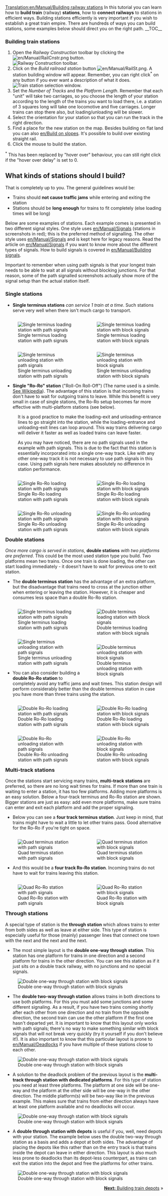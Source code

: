 [[Translation:en/Manual/Building railway stations]]
{{en/Manual/Tutorial/Navigation}}
In this tutorial you can learn how to '''build train''' (railway) '''stations''', how to '''connect railways''' to stations in efficient ways. Building stations efficiently is very important if you wish to establish a great train empire. There are hundreds of ways you can build stations, some examples below should direct you on the right path.
__TOC__
===Building train stations===
#Open the ''Railway Construction'' toolbar by clicking the [[File:en/Manual/RailCnstr.png]] button.<br/>[[File:en/Manual/Railroad Construction.png|none|frame|Railway Construction toolbar.]]
#Click on the ''Build railroad station'' button [[File:en/Manual/RailSt.png]]. A station building window will appear. Remember, you can right click<sup>*</sup> on any button if you ever want a description of what it does.<br/>[[File:en/Manual/Stationgui.png|none|frame|Train station selection window.]]
#Set the ''Number of Tracks'' and the ''Platform Length''. Remember that each "unit" will take two carriages, so you choose the length of your station according to the length of the trains you want to load there, i.e. a station of 3 squares long will take one locomotive and five carriages. Longer trains can stop there also, but loading/unloading will be slower.
#Select the orientation for your station so that you can run the track in the right direction.
#Find a place for the new station on the map. Besides building on flat land you can also [[en/Build on  slopes]]. It's possible to build over existing straight rail.
#Click the mouse to build the station.


<sup>*</sup> This has been replaced by "hover over" behaviour, you can still right click if the "hover over delay" is set to 0.

== What kinds of stations should I build? ==
That is completely up to you. The general guidelines would be:
* Trains should '''not cause traffic jams''' while entering and exiting the station
* Stations should be '''long enough''' for trains to fit completely (else loading times will be long)

Below are some examples of stations. Each example comes is presented in two different signal styles. One style uses [[en/Manual/Signals]] (stations in screenshots in red); this is the preferred method of signalling. The other style uses [[en/Manual/Signals]] and is kept here for legacy reasons. Read the article on [[en/Manual/Signals]] if you want to know more about the different types of signals. How to build signals is covered in [[en/Manual/Building signals]]. 

Important to remember when using path signals is that your longest train needs to be able to wait at all signals without blocking junctions. For that reason, some of the path signalled screenshots actually show more of the signal setup than the actual station itself.

=== Single stations ===
*'''Single terminus stations''' ''can service 1 train at a time''. Such stations serve very well when there isn't much cargo to transport.

<div style="float:left;width:50%;">[[File:en/Manual/Station terminus single load pathsignals.png|right|frame|Single terminus loading station with path signals]]</div>
<div style="float:right;width:50%;">[[File:en/Manual/RailStTut One str coal.png|left|frame|Single terminus loading station with block signals]]</div>


<div style="float:left;width:50%;">[[File:en/Manual/Station terminus single unload pathsignals.png|right|frame|Single terminus unloading station with path signals]]</div>
<div style="float:right;width:50%;">[[File:en/Manual/RailStTut One str pow.png|left|frame|Single terminus unloading station with block signals]]</div>


*'''Single "Ro-Ro" station''' ("Roll-On Roll-Off") (The name used is a simile. [http://en.wikipedia.org/wiki/Roll-on/roll-off See Wikipedia]). The advantage of this station is that incoming trains don't have to wait for outgoing trains to leave. While this benefit is very small in case of single stations, the Ro-Ro setup becomes far more effective with multi-platform stations (see below).

:It is a good practice to make the loading-exit and unloading-entrance lines to go straight into the station, while the loading-entrance and unloading-exit lines can loop around. This way trains delivering cargo will deliver it faster as well as loaded trains can leave faster.

:As you may have noticed, there are no path signals used in the example with path signals. This is due to the fact that this station is essentially incorporated into a single one-way track. Like with any other one-way track it is not necessary to use path signals in this case. Using path signals here makes absolutely no difference in station performance.

<div style="float:left;width:50%;">[[File:en/Manual/Station roro single load pathsignals.png|right|frame|Single Ro-Ro loading station with path signals]]</div>
<div style="float:right;width:50%;">[[File:en/Manual/RailStTut One aro coal.png|left|frame|Single Ro-Ro loading station with block signals]]</div>

<div style="float:left;width:50%;">[[File:en/Manual/Station roro single unload pathsignals.png|right|frame|Single Ro-Ro unloading station with path signals]]</div>
<div style="float:right;width:50%;">[[File:en/Manual/RailStTut One aro pow.png|left|frame|Single Ro-Ro unloading station with block signals]]</div>


=== Double stations ===
''Once more cargo is served in stations,'' '''double stations''' '' with two platforms are preferred''. This could be the most used station type you build. Two platforms mean two trains. Once one train is done loading, the other can start loading immediately - it doesn't have to wait for previous one to exit station.

* The '''double terminus station''' has the advantage of an extra platform, but the disadvantage that trains need to cross at the junction either when entering or leaving the station. However, it is cheaper and consumes less space than a double Ro-Ro station.


<div style="float:left;width:50%;">[[File:en/Manual/Station terminus twotracks load pathsignals.png|right|frame|Single terminus loading station with path signals]]</div>
<div style="float:right;width:50%;">[[File:en/Manual/RailStTut Two str coal.png|left|frame|Double terminus loading station with block signals]]</div>


<div style="float:left;width:50%;">[[File:en/Manual/Station terminus twotracks unload pathsignals.png|right|frame|Single terminus unloading station with path signals]]</div>
<div style="float:right;width:50%;">[[File:en/Manual/RailStTut Two str pow.png|left|frame|Double terminus unloading station with block signals]]</div>


*You can also consider building a '''double Ro-Ro station''' to completely avoid any traffic jams and wait times. This station design will perform considerably better than the double terminus station in case you have more than three trains using the station.


<div style="float:left;width:50%;">[[File:en/Manual/Station roro twotracks load pathsignals.png|right|frame|Double Ro-Ro loading station with path signals]]</div>
<div style="float:right;width:50%;">[[File:en/Manual/RailStTut Two aro coal.png|left|frame|Double Ro-Ro loading station with block signals]]</div>

<div style="float:left;width:50%;">[[File:en/Manual/Station roro twotracks unload pathsignals.png|right|frame|Double Ro-Ro unloading station with path signals]]</div>
<div style="float:right;width:50%;">[[File:en/Manual/RailStTut Two aro pow.png|left|frame|Double Ro-Ro unloading station with block signals]]</div>

=== Multi-track stations ===
Once the stations start servicing many trains, '''multi-track stations''' are preferred, so there are no long wait times for trains. If more than one train is waiting to enter a station, it has too few platforms. Adding more platforms is an easy solution. Below a four-track terminus and Ro-Ro station are shown. Bigger stations are just as easy: add even more platforms, make sure trains can enter and exit each platform and add the proper signaling.

*Below you can see a '''four track terminus station'''. Just keep in mind, that trains might have to wait a little to let other trains pass. Good alternative for the Ro-Ro if you're tight on space.

<div style="float:left;width:50%;">[[File:en/Manual/Station terminus fourtracks pathsignals.png|right|frame|Quad terminus station with path signals]]</div>
<div style="float:right;width:50%;">[[File:en/Manual/RailStTut Four str ore.png|left|frame|Quad terminus station with block signals]]</div>


*And this would be a '''four track Ro-Ro station'''. Incoming trains do not have to wait for trains leaving this station.

<div style="float:left;width:50%;">[[File:en/Manual/Station roro fourtracks pathsignals.png|right|frame|Quad Ro-Ro station with path signals]]</div>
<div style="float:right;width:50%;">[[File:en/Manual/RailStTut Four aro ore.png|left|frame|Quad Ro-Ro station with block signals]]</div>

=== Through stations ===
A special type of station is the '''through station''' which allows trains to enter from both sides as well as leave at either side. This type of station is especially useful for those (mainly) passenger lines that connect one town with the next and the next and the next.

* The most simple layout is the '''double one-way through station'''. This station has one platform for trains in one direction and a second platform for trains in the other direction. You can see this station as if it just sits on a double track railway, with no junctions and no special signals.

[[File:en/Manual/Station through twotrack blocksignals.png|center|frame|Double one-way through station with block signals]]


* The '''double two-way through station''' allows trains in both directions to use both platforms. For this you must add some junctions and some different signaling. As a result, if you have two trains coming shortly after each other from one direction and no train from the opposite direction, the second train can use the other platform if the first one hasn't departed yet. It is important to know that this layout only works with path signals; there's no way to make something similar with block signals that will not break very quickly (try it yourself if you don't believe it!). It is also important to know that this particular layout is prone to [[en/Manual/Deadlock]]s if you have multiple of these stations close to each other.

[[File:en/Manual/Station through twotrack pathsignals.png|center|frame|Double one-way through station with block signals]]


* A solution to the deadlock problem of the previous layout is the '''multi-track through station with dedicated platforms'''. For this type of station you need at least three platforms. The platform at one side will be one-way and the platform at the other side will be one-way in the other direction. The middle platform(s) will be two-way like in the previous example. This makes sure that trains from either direction always have at least one platform available and no deadlocks will occur.

[[File:en/Manual/Station through fourtrack pathsignals.png|center|frame|Double one-way through station with block signals]]


* A '''double through station with depots''' is useful if you, well, need depots with your station. The example below uses the double two-way through station as a basis and adds a depot at both sides. The advantage of placing the depots like this rather than on the entry track is that trains inside the depot can leave in either direction. This layout is also much less prone to deadlocks than its depot-less counterpart, as trains can exit the station into the depot and free the platforms for other trains.

[[File:en/Manual/Station through twotrack pathsignals depots.png|center|frame|Double one-way through station with block signals]]


<span style="float: right">[[en/Manual/Building depots|'''Next:''' Building train depots]] &raquo;</span>